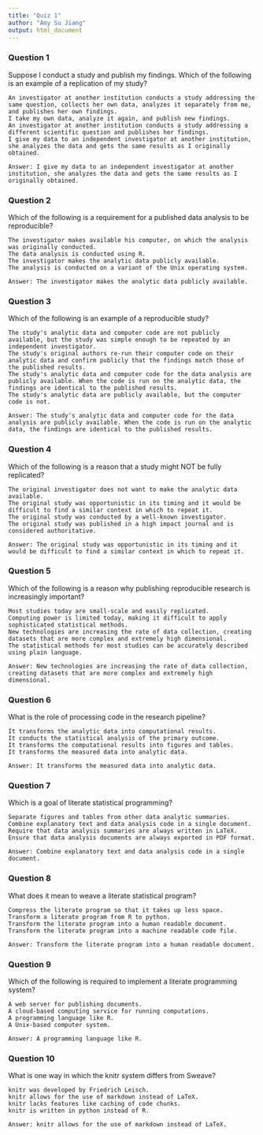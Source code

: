 ```yaml
---
title: "Quiz 1"
author: "Amy Su Jiang"
output: html_document
---
```



### Question 1

Suppose I conduct a study and publish my findings. Which of the following is an example of a replication of my study?

    An investigator at another institution conducts a study addressing the same question, collects her own data, analyzes it separately from me, and publishes her own findings.
    I take my own data, analyze it again, and publish new findings.
    An investigator at another institution conducts a study addressing a different scientific question and publishes her findings.
    I give my data to an independent investigator at another institution, she analyzes the data and gets the same results as I originally obtained.
    
```
Answer: I give my data to an independent investigator at another institution, she analyzes the data and gets the same results as I originally obtained. 
```

### Question 2

Which of the following is a requirement for a published data analysis to be reproducible?

    The investigator makes available his computer, on which the analysis was originally conducted.
    The data analysis is conducted using R.
    The investigator makes the analytic data publicly available.
    The analysis is conducted on a variant of the Unix operating system.

```
Answer: The investigator makes the analytic data publicly available.
```

### Question 3

Which of the following is an example of a reproducible study?

    The study's analytic data and computer code are not publicly available, but the study was simple enough to be repeated by an independent investigator.
    The study's original authors re-run their computer code on their analytic data and confirm publicly that the findings match those of the published results.
    The study's analytic data and computer code for the data analysis are publicly available. When the code is run on the analytic data, the findings are identical to the published results.
    The study's analytic data are publicly available, but the computer code is not.

```
Answer: The study's analytic data and computer code for the data analysis are publicly available. When the code is run on the analytic data, the findings are identical to the published results.
```

### Question 4

Which of the following is a reason that a study might NOT be fully replicated?

    The original investigator does not want to make the analytic data available.
    The original study was opportunistic in its timing and it would be difficult to find a similar context in which to repeat it.
    The original study was conducted by a well-known investigator.
    The original study was published in a high impact journal and is considered authoritative.

```
Answer: The original study was opportunistic in its timing and it would be difficult to find a similar context in which to repeat it.
```

### Question 5

Which of the following is a reason why publishing reproducible research is increasingly important?

    Most studies today are small-scale and easily replicated.
    Computing power is limited today, making it difficult to apply sophisticated statistical methods.
    New technologies are increasing the rate of data collection, creating datasets that are more complex and extremely high dimensional.
    The statistical methods for most studies can be accurately described using plain language.

```
Answer: New technologies are increasing the rate of data collection, creating datasets that are more complex and extremely high dimensional.
```

### Question 6

What is the role of processing code in the research pipeline?

    It transforms the analytic data into computational results.
    It conducts the statistical analysis of the primary outcome.
    It transforms the computational results into figures and tables.
    It transforms the measured data into analytic data.

```
Answer: It transforms the measured data into analytic data.
```

### Question 7

Which is a goal of literate statistical programming?

    Separate figures and tables from other data analytic summaries.
    Combine explanatory text and data analysis code in a single document.
    Require that data analysis summaries are always written in LaTeX.
    Ensure that data analysis documents are always exported in PDF format.

```
Answer: Combine explanatory text and data analysis code in a single document.
```

### Question 8

What does it mean to weave a literate statistical program?

    Compress the literate program so that it takes up less space.
    Transform a literate program from R to python.
    Transform the literate program into a human readable document.
    Transform the literate program into a machine readable code file.

```
Answer: Transform the literate program into a human readable document.
```

### Question 9

Which of the following is required to implement a literate programming system?

    A web server for publishing documents.
    A cloud-based computing service for running computations.
    A programming language like R.
    A Unix-based computer system.
    
```
Answer: A programming language like R.
```

### Question 10

What is one way in which the knitr system differs from Sweave?

    knitr was developed by Friedrich Leisch.
    knitr allows for the use of markdown instead of LaTeX.
    knitr lacks features like caching of code chunks.
    knitr is written in python instead of R.

```
Answer: knitr allows for the use of markdown instead of LaTeX. 
```
